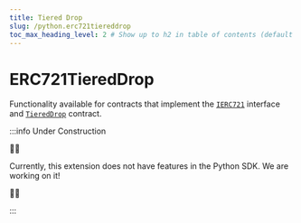 ```yaml
---
title: Tiered Drop
slug: /python.erc721tiereddrop
toc_max_heading_level: 2 # Show up to h2 in table of contents (default is up to h3)
---
```


# ERC721TieredDrop

Functionality available for contracts that implement the
[`IERC721`](/contracts/IERC721) interface and
[`TieredDrop`](/contracts/TieredDrop)
contract.

:::info Under Construction

🚧👷

Currently, this extension does not have features in the Python SDK. We are working on it!

🚧👷

:::
